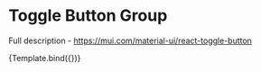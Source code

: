 
<Meta
  title="Material-UI/Inputs/Toggle Button Group"
  component={ToggleButtonGroup}
/>

# Toggle Button Group

Full description - https://mui.com/material-ui/react-toggle-button

<Canvas>
  <Story
    name="Primary"
    args={{
      exclusive: true,
    }}
  >
    {Template.bind({})}
  </Story>
</Canvas>
